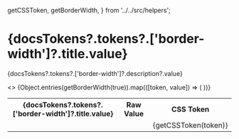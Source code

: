 
  getCSSToken,
  getBorderWidth,
} from '../../src/helpers';

<Meta title="Tokens/Border Width" />

# {docsTokens?.tokens?.['border-width']?.title.value}

<p>
  {docsTokens?.tokens?.['border-width']?.description?.value}
</p>

<table>
  <tbody>
      <>
        <tr>
          <th>{docsTokens?.tokens?.['border-width']?.title.value}</th>
          <th>Raw Value</th>
          <th>CSS Token</th>
        </tr>
        {Object.entries(getBorderWidth(true)).map(([token, value]) => (
          <tr key={`${token}-row`}>
            <td>
              <ColorSwatch className={token.toLowerCase() } borderWidth={value} backgroundColor="var(--syn-color-neutral-0)"/>
            </td>
            <td>
              <CopyRawCssPropValue value={token.toLowerCase()} cssProperty="border-width"/>
            </td>
            <td>
              <CopyToClipBoard value={getCSSToken(token)}>
                {getCSSToken(token)}
              </CopyToClipBoard>
            </td>
          </tr>
        ))}
      </>
  </tbody>
</table>
